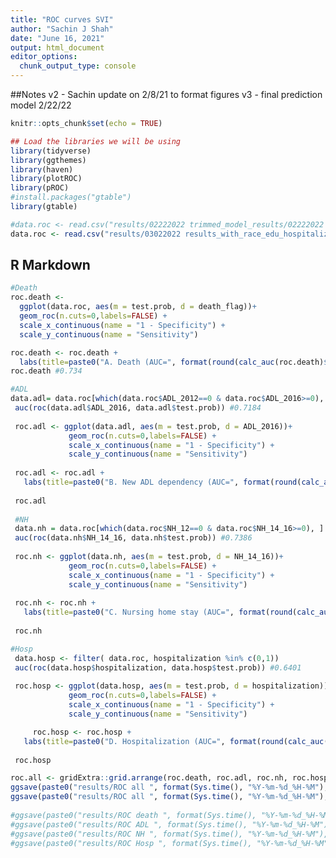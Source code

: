 ```yaml
---
title: "ROC curves SVI"
author: "Sachin J Shah"
date: "June 16, 2021"
output: html_document
editor_options: 
  chunk_output_type: console
---
```


##Notes
v2 - Sachin update on 2/8/21 to format figures
v3 - final prediction model 2/22/22

```r
knitr::opts_chunk$set(echo = TRUE)

## Load the libraries we will be using
library(tidyverse)
library(ggthemes)   
library(haven)
library(plotROC)
library(pROC)
#install.packages("gtable")
library(gtable)

#data.roc <- read.csv("results/02222022 trimmed_model_results/02222022 test_results.csv")
data.roc <- read.csv("results/03022022 results_with_race_edu_hospitalization/03022022 test_results_hosp_race_edu.csv")

```

## R Markdown


```r

#Death
roc.death <- 
  ggplot(data.roc, aes(m = test.prob, d = death_flag))+ 
  geom_roc(n.cuts=0,labels=FALSE) +
  scale_x_continuous(name = "1 - Specificity") + 
  scale_y_continuous(name = "Sensitivity") 

roc.death <- roc.death + 
  labs(title=paste0("A. Death (AUC=", format(round(calc_auc(roc.death)$AUC, 3), nsmall=3), ")"))
roc.death #0.734

#ADL
data.adl= data.roc[which(data.roc$ADL_2012==0 & data.roc$ADL_2016>=0), ]
 auc(roc(data.adl$ADL_2016, data.adl$test.prob)) #0.7184
 
 roc.adl <- ggplot(data.adl, aes(m = test.prob, d = ADL_2016))+
             geom_roc(n.cuts=0,labels=FALSE) +
             scale_x_continuous(name = "1 - Specificity") +
             scale_y_continuous(name = "Sensitivity")
 
 roc.adl <- roc.adl +
   labs(title=paste0("B. New ADL dependency (AUC=", format(round(calc_auc(roc.adl)$AUC, 3), nsmall=3),")"))
 
 roc.adl
 
 #NH
 data.nh = data.roc[which(data.roc$NH_12==0 & data.roc$NH_14_16>=0), ]
 auc(roc(data.nh$NH_14_16, data.nh$test.prob)) #0.7386
 
 roc.nh <- ggplot(data.nh, aes(m = test.prob, d = NH_14_16))+
             geom_roc(n.cuts=0,labels=FALSE) +
             scale_x_continuous(name = "1 - Specificity") +
             scale_y_continuous(name = "Sensitivity")
 
 roc.nh <- roc.nh +
   labs(title=paste0("C. Nursing home stay (AUC=", format(round(calc_auc(roc.nh)$AUC, 3), nsmall=3),")"))
 
 roc.nh

#Hosp
 data.hosp <- filter( data.roc, hospitalization %in% c(0,1))
 auc(roc(data.hosp$hospitalization, data.hosp$test.prob)) #0.6401
 
 roc.hosp <- ggplot(data.hosp, aes(m = test.prob, d = hospitalization))+
             geom_roc(n.cuts=0,labels=FALSE) +
             scale_x_continuous(name = "1 - Specificity") +
             scale_y_continuous(name = "Sensitivity")

     roc.hosp <- roc.hosp +
   labs(title=paste0("D. Hospitalization (AUC=", format(round(calc_auc(roc.hosp)$AUC, 3), nsmall=3),")"))
 
 roc.hosp

roc.all <- gridExtra::grid.arrange(roc.death, roc.adl, roc.nh, roc.hosp,  nrow = 2)
ggsave(paste0("results/ROC all ", format(Sys.time(), "%Y-%m-%d_%H-%M"), ".eps"), roc.all , width = 7, height = 7)
ggsave(paste0("results/ROC all ", format(Sys.time(), "%Y-%m-%d_%H-%M"), ".png"), roc.all , width = 7, height = 7)
 
#ggsave(paste0("results/ROC death ", format(Sys.time(), "%Y-%m-%d_%H-%M"), ".svg"), roc.death , width = 4, height = 4)
#ggsave(paste0("results/ROC ADL ", format(Sys.time(), "%Y-%m-%d_%H-%M"), ".svg"), roc.adl , width = 4, height = 4)
#ggsave(paste0("results/ROC NH ", format(Sys.time(), "%Y-%m-%d_%H-%M"), ".svg"), roc.nh , width = 4, height = 4)
#ggsave(paste0("results/ROC Hosp ", format(Sys.time(), "%Y-%m-%d_%H-%M"), ".svg"), roc.hosp , width = 4, height = 4)

```

